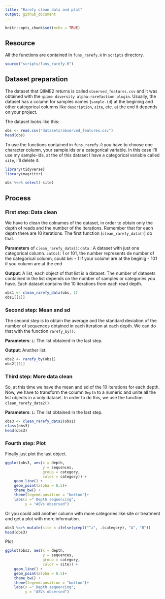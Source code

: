 ```yaml
---
title: "Rarefy clean data and plot"
output: github_document
---
```


```r
knitr::opts_chunk$set(echo = TRUE)
```

## Resource
All the functions are contained in `funs_rarefy.R` in `scripts` directory. 

```r
source("scripts/funs_rarefy.R")
```


## Dataset preparation

The dataset that QIIME2 returns is called `observed_features.csv` and it was obtained with the `qiime diversity alpha-rarefaction plugin`. 
Usually, the dataset has a column for samples names (`sample-id`) at the begining  and other categorical columns like `description`, `site`, etc. at the end it depends on your project.  

The dataset looks like this:

```r
obs <- read.csv("datasets/observed_features.csv")
head(obs)
```

To use the functions contained in `funs_rarefy.R` you have to choose one character column, your sample ids or a categorical variable. In this case I'll use my sample-ids, at the of this dataset I have a categorical variable called `site`, I'll delete it. 

```r
library(tidyverse)
library(magrittr)

obs %<>% select(-site)

```

## Process

### First step: Data clean

We have to clean the colnames of the dataset, in order to obtain only the depth of reads and the number of the iterations. Remember that for each depth there are 10 iterations. The first function (`clean_rarefy_data()`) do that. 

**Parameters** of `clean_rarefy_data()`:
  `data` : A dataset with just one categorical column.
  `catCol`:  1 or 101, the number represents de number of the categorical column, could be: 
      - 1 if your column are at the beginig
      - 101 if you column are at the end
      
**Output**: A list, each object of that list is a dataset. The number of datasets contained in the list depends on the number of samples or categories you have. Each dataset contains the 10 iterations from each read depth.

```r
obs1 <- clean_rarefy_data(obs, 1)
obs1[[1]]

```


### Second step: Mean and sd

The second step is to obtain the average and the standard deviation of the number of sequences obtained in each iteration at each depth. We can do that with the function `rarefy_by()`. 

**Parameters**: 
  `L`: The list obtained in the last step.

**Output**: Another list.
  
```r

obs2 <- rarefy_by(obs1)
obs2[[1]]

```

### Third step: More data clean

So, at this time we have the mean and sd of the 10 iterations for each depth. Now, we have to transform the column `Depth` to a numeric and unite all the list objects in a only dataset. In order to do this, we use the function `clean_rarefy_data2()`.

**Parameters**:
  `L`: The list obtained in the last step.
  
```r
obs3 <- clean_rarefy_data2(obs1)
class(obs3)
head(obs3)
```


### Fourth step: Plot

Finally just plot the last object. 

```r

ggplot(obs3, aes(x = depth, 
                 y = sequences,
                 group = category,
                 color = category)) +
    geom_line() +
    geom_point(alpha = 0.5)+
    theme_bw() +
    theme(legend.position = "bottom")+
    labs(x =" Depth sequencing", 
         y = "ASVs observed") 
```

Or you could add another column with more categories like site or treatment and get a plot with more information. 

```r

obs3 %<>% mutate(site = ifelse(grepl("^a", .$category), "A", "B"))
head(obs3)
```


Plot

```r
ggplot(obs3, aes(x = depth, 
                 y = sequences,
                 group = category,
                 color = site)) +
    geom_line() +
    geom_point(alpha = 0.5)+
    theme_bw() +
    theme(legend.position = "bottom")+
    labs(x =" Depth sequencing", 
         y = "ASVs observed") 
```

